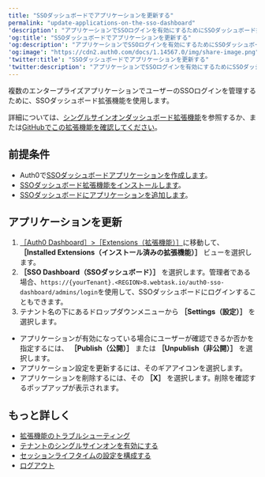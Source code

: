 ```yaml
---
title: "SSOダッシュボードでアプリケーションを更新する"
permalink: "update-applications-on-the-sso-dashboard"
'description': "アプリケーションでSSOログインを有効にするためにSSOダッシュボード拡張機能でアプリケーションを更新する方法を説明します。"
'og:title': "SSOダッシュボードでアプリケーションを更新する"
'og:description': "アプリケーションでSSOログインを有効にするためにSSOダッシュボード拡張機能でアプリケーションを更新する方法を説明します。"
'og:image': "https://cdn2.auth0.com/docs/1.14567.0/img/share-image.png"
'twitter:title': "SSOダッシュボードでアプリケーションを更新する"
'twitter:description': "アプリケーションでSSOログインを有効にするためにSSOダッシュボード拡張機能でアプリケーションを更新する方法を説明します。"
---
```


複数のエンタープライズアプリケーションでユーザーの<Tooltip data-tooltip-id="react-containers-DefinitionTooltip-0" href="/ja-jp/glossary?term=single-sign-on" tip="シングルサインオン（SSO）: ユーザーが1つのアプリケーションにログインした後、そのユーザーを他のアプリケーションに自動的にログインさせるサービス。" cta="用語集の表示">SSO</Tooltip>ログインを管理するために、​SSOダッシュボード拡張機能を使用します。

詳細については、[シングルサインオンダッシュボード拡張機能](/ja-jp/customize/extensions/single-sign-on-dashboard-extension)を参照するか、または[GitHubでこの拡張機能を確認してください](https://github.com/auth0-extensions/auth0-sso-dashboard-extension)。

## 前提条件

* Auth0で[SSOダッシュボードアプリケーションを作成します](/ja-jp/customize/extensions/single-sign-on-dashboard-extension/create-sso-dashboard-application)。
* [SSOダッシュボード拡張機能をインストールします](/ja-jp/customize/extensions/single-sign-on-dashboard-extension/install-sso-dashboard-extension)。
* [SSOダッシュボードにアプリケーションを追加します](/ja-jp/customize/extensions/single-sign-on-dashboard-extension/add-applications-to-the-sso-dashboard)。

## アプリケーションを更新

1. [［Auth0 Dashboard］>［Extensions（拡張機能）］](https://manage.auth0.com/#/extensions)に移動して、 **［Installed Extensions（インストール済みの拡張機能）］** ビューを選択します。
2. **［SSO Dashboard（SSOダッシュボード）］** を選択します。管理者である場合、`https://{yourTenant}.<REGION>8.webtask.io/auth0-sso-dashboard/admins/login`を使用して、SSOダッシュボードにログインすることもできます。
3. テナント名の下にあるドロップダウンメニューから **［Settings（設定）］** を選択します。

* アプリケーションが有効になっている場合にユーザーが確認できるか否かを指定するには、 **［Publish（公開）］** または **［Unpublish（非公開）］** を選択します。
* アプリケーション設定を更新するには、そのギアアイコンを選択します。
* アプリケーションを削除するには、その **［X］** を選択します。削除を確認するポップアップが表示されます。

## もっと詳しく

* [拡張機能のトラブルシューティング](/ja-jp/troubleshoot/integration-extensibility-issues/troubleshoot-extensions)
* [テナントのシングルサインオンを有効にする](/ja-jp/get-started/tenant-settings/enable-sso-for-legacy-tenants)
* [セッションライフタイムの設定を構成する](/ja-jp/manage-users/sessions/configure-session-lifetime-settings)
* [ログアウト](/ja-jp/authenticate/login/logout)